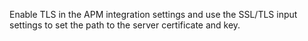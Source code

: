 
Enable TLS in the APM integration settings and use the <DocLink slug="/en/observability/apm-agent-server-ssl">SSL/TLS input settings</DocLink> to set the path to the server certificate and key.
